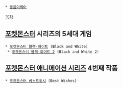  * [[동음이의어]]

[[목차]]

== [[포켓몬스터]] 시리즈의 5세대 게임 ==
 * [[포켓몬스터 블랙·화이트]] ('''B'''lack and '''W'''hite)
  * [[포켓몬스터 블랙·화이트 2]] ('''B'''lack and '''W'''hite 2)

== [[포켓몬스터 애니메이션 시리즈]] 4번째 작품 ==
 * [[포켓몬스터 베스트위시]] ('''B'''est '''W'''ishes)

